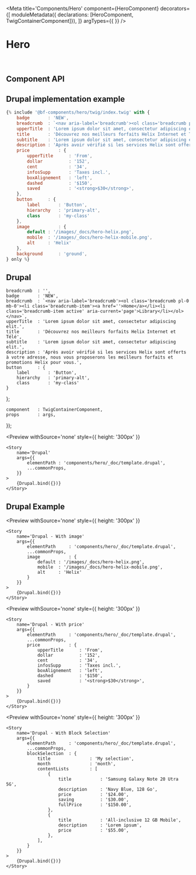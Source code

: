 
<Meta 
    title='Components/Hero' 
    component={HeroComponent}
    decorators={[
        moduleMetadata({ declarations: [HeroComponent, TwigContainerComponent]}),
    ]}
    argTypes={{
    }}
/>

# Hero

<br/>



## Component API

<Props of={HeroComponent} />



## Drupal implementation example

```jsx
{% include '@bf-components/hero/twig/index.twig' with {
    badge       : 'NEW',
    breadcrumb  : `<nav aria-label='breadcrumb'><ol class='breadcrumb pl-0 mb-0'><li class='breadcrumb-item'><a href=''>Home</a></li><li class='breadcrumb-item active' aria-current='page'>Library</li></ol></nav>`,
    upperTitle  : 'Lorem ipsum dolor sit amet, consectetur adipiscing elit.',
    title       : 'Découvrez nos meilleurs forfaits Helix Internet et Télé',
    subtitle    : 'Lorem ipsum dolor sit amet, consectetur adipiscing elit.',
    description : 'Après avoir vérifié si les services Helix sont offerts à votre adresse, nous vous proposerons les meilleurs forfaits et promotions Helix pour vous.',
    price           : {
        upperTitle      : 'From',
        dollar          : '152',
        cent            : '34',
        infosSupp       : 'Taxes incl.',
        boxAlignement   : 'left',
        dashed          : '$150',
        saved           : '<strong>$30</strong>',
    },
    button      : {
        label       : 'Button',
        hierarchy   : 'primary-alt',
        class       : 'my-class'
    },
    image           : {
        default : '/images/_docs/hero-helix.png',
        mobile  : '/images/_docs/hero-helix-mobile.png',
        alt     : 'Helix'
    },
    background      : 'ground',
} only %}
```



## Drupal

    breadcrumb  : '',
    badge       : 'NEW',
    breadcrumb  : `<nav aria-label='breadcrumb'><ol class='breadcrumb pl-0 mb-0'><li class='breadcrumb-item'><a href=''>Home</a></li><li class='breadcrumb-item active' aria-current='page'>Library</li></ol></nav>`,
    upperTitle  : 'Lorem ipsum dolor sit amet, consectetur adipiscing elit.',
    title       : 'Découvrez nos meilleurs forfaits Helix Internet et Télé',
    subtitle    : 'Lorem ipsum dolor sit amet, consectetur adipiscing elit.',
    description : 'Après avoir vérifié si les services Helix sont offerts à votre adresse, nous vous proposerons les meilleurs forfaits et promotions Helix pour vous.',
    button      : {
        label       : 'Button',
        hierarchy   : 'primary-alt',
        class       : 'my-class'
    }
};

    component   : TwigContainerComponent,
    props       : args,
});

<Preview
    withSource='none'
    style={{ height: '300px' }}
>
    <Story 
        name='Drupal'
        args={{ 
            elementPath : 'components/hero/_doc/template.drupal',
            ...commonProps,
        }}
    >
        {Drupal.bind({})}
    </Story>
</Preview>



## Drupal Example


<Preview
    withSource='none'
    style={{ height: '300px' }}
>
    <Story 
        name='Drupal - With image'
        args={{
            elementPath     : 'components/hero/_doc/template.drupal',
            ...commonProps,
            image           : {
                default : '/images/_docs/hero-helix.png',
                mobile  : '/images/_docs/hero-helix-mobile.png',
                alt     : 'Helix'
            }
        }}
    >
        {Drupal.bind({})}
    </Story>
</Preview>

<Preview
    withSource='none'
    style={{ height: '300px' }}
>
    <Story 
        name='Drupal - With price'
        args={{
            elementPath     : 'components/hero/_doc/template.drupal',
            ...commonProps,
            price           : {
                upperTitle      : 'From',
                dollar          : '152',
                cent            : '34',
                infosSupp       : 'Taxes incl.',
                boxAlignement   : 'left',
                dashed          : '$150',
                saved           : '<strong>$30</strong>',
            }
        }}
    >
        {Drupal.bind({})}
    </Story>
</Preview>


<Preview
    withSource='none'
    style={{ height: '300px' }}
>
    <Story 
        name='Drupal - With Block Selection'
        args={{
            elementPath     : 'components/hero/_doc/template.drupal',
            ...commonProps,
            blockSelection  : {
                title               : 'My selection',
                month               : 'month',
                contentLists        : [
                    {
                        title           : 'Samsung Galaxy Note 20 Utra 5G',
                        description     : 'Navy Blue, 128 Go',
                        price           : '$24.00',
                        saving          : '$30.00',
                        fullPrice       : '$150.00',
                    },
                    {
                        title           : 'All-inclusive 12 GB Mobile',
                        description     : 'Lorem ipsum',
                        price           : '$55.00',
                    },
                ],
            }
        }}
    >
        {Drupal.bind({})}
    </Story>
</Preview>
